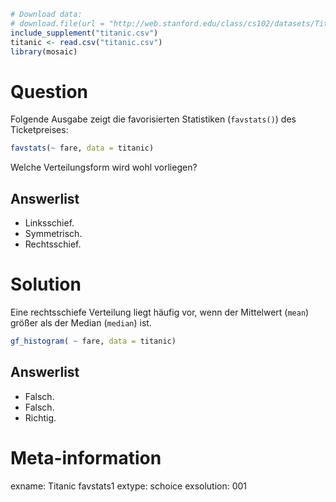 ```r
# Download data:
# download.file(url = "http://web.stanford.edu/class/cs102/datasets/Titanic.csv", destfile = "titanic.csv" )
include_supplement("titanic.csv")
titanic <- read.csv("titanic.csv")
library(mosaic)
```

Question
========

Folgende Ausgabe zeigt die favorisierten Statistiken (`favstats()`) des Ticketpreises:


```r
favstats(~ fare, data = titanic)
```

Welche Verteilungsform wird wohl vorliegen?

Answerlist
----------
* Linksschief.
* Symmetrisch.
* Rechtsschief.


Solution
========

Eine rechtsschiefe Verteilung liegt häufig vor, wenn der Mittelwert (`mean`) größer als der Median (`median`) ist.

```r
gf_histogram( ~ fare, data = titanic)
```

Answerlist
----------
* Falsch.
* Falsch.
* Richtig.


Meta-information
================
exname: Titanic favstats1
extype: schoice
exsolution: 001
